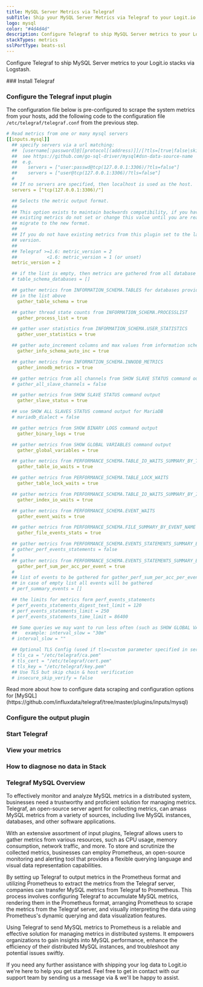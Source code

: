 ```yaml
---
title: MySQL Server Metrics via Telegraf
subTitle: Ship your MySQL Server Metrics via Telegraf to your Logit.io Stack
logo: mysql
color: "#4d4d4d"
description: Configure Telegraf to ship MySQL Server metrics to your Logit.io stacks. Configure Telegraf to send MySQL Server metrics to Logstash or Elastic. Get started using our Telegraf MySQL Server metrics example configuration.
stackTypes: metrics
sslPortType: beats-ssl
---
```


Configure Telegraf to ship MySQL Server metrics to your Logit.io stacks via Logstash.

<Steps>
  ### Install Telegraf

  <InstallTelegraf />

  ### Configure the Telegraf input plugin

  The configuration file below is pre-configured to scrape the system metrics from your hosts, add the following code to the configuration file `/etc/telegraf/telegraf.conf` from the previous step.

  ```yaml copy
  # Read metrics from one or many mysql servers
  [[inputs.mysql]]
    ## specify servers via a url matching:
    ##  [username[:password]@][protocol[(address)]]/[?tls=[true|false|skip-verify|custom]]
    ##  see https://github.com/go-sql-driver/mysql#dsn-data-source-name
    ##  e.g.
    ##    servers = ["user:passwd@tcp(127.0.0.1:3306)/?tls=false"]
    ##    servers = ["user@tcp(127.0.0.1:3306)/?tls=false"]
    #
    ## If no servers are specified, then localhost is used as the host.
    servers = ["tcp(127.0.0.1:3306)/"]

    ## Selects the metric output format.
    ##
    ## This option exists to maintain backwards compatibility, if you have
    ## existing metrics do not set or change this value until you are ready to
    ## migrate to the new format.
    ##
    ## If you do not have existing metrics from this plugin set to the latest
    ## version.
    ##
    ## Telegraf >=1.6: metric_version = 2
    ##           <1.6: metric_version = 1 (or unset)
    metric_version = 2

    ## if the list is empty, then metrics are gathered from all database tables
    # table_schema_databases = []

    ## gather metrics from INFORMATION_SCHEMA.TABLES for databases provided
    ## in the list above
      gather_table_schema = true

    ## gather thread state counts from INFORMATION_SCHEMA.PROCESSLIST
      gather_process_list = true

    ## gather user statistics from INFORMATION_SCHEMA.USER_STATISTICS
      gather_user_statistics = true

    ## gather auto_increment columns and max values from information schema
      gather_info_schema_auto_inc = true

    ## gather metrics from INFORMATION_SCHEMA.INNODB_METRICS
      gather_innodb_metrics = true

    ## gather metrics from all channels from SHOW SLAVE STATUS command output
    # gather_all_slave_channels = false

    ## gather metrics from SHOW SLAVE STATUS command output
      gather_slave_status = true

    ## use SHOW ALL SLAVES STATUS command output for MariaDB
    # mariadb_dialect = false

    ## gather metrics from SHOW BINARY LOGS command output
      gather_binary_logs = true

    ## gather metrics from SHOW GLOBAL VARIABLES command output
      gather_global_variables = true

    ## gather metrics from PERFORMANCE_SCHEMA.TABLE_IO_WAITS_SUMMARY_BY_TABLE
      gather_table_io_waits = true

    ## gather metrics from PERFORMANCE_SCHEMA.TABLE_LOCK_WAITS
      gather_table_lock_waits = true

    ## gather metrics from PERFORMANCE_SCHEMA.TABLE_IO_WAITS_SUMMARY_BY_INDEX_USAGE
      gather_index_io_waits = true

    ## gather metrics from PERFORMANCE_SCHEMA.EVENT_WAITS
      gather_event_waits = true

    ## gather metrics from PERFORMANCE_SCHEMA.FILE_SUMMARY_BY_EVENT_NAME
      gather_file_events_stats = true

    ## gather metrics from PERFORMANCE_SCHEMA.EVENTS_STATEMENTS_SUMMARY_BY_DIGEST
    # gather_perf_events_statements = false
    #
    ## gather metrics from PERFORMANCE_SCHEMA.EVENTS_STATEMENTS_SUMMARY_BY_ACCOUNT_BY_EVENT_NAME
      gather_perf_sum_per_acc_per_event = true
    #
    ## list of events to be gathered for gather_perf_sum_per_acc_per_event
    ## in case of empty list all events will be gathered
    # perf_summary_events = []

    ## the limits for metrics form perf_events_statements
    # perf_events_statements_digest_text_limit = 120
    # perf_events_statements_limit = 250
    # perf_events_statements_time_limit = 86400

    ## Some queries we may want to run less often (such as SHOW GLOBAL VARIABLES)
    ##   example: interval_slow = "30m"
    # interval_slow = ""

    ## Optional TLS Config (used if tls=custom parameter specified in server uri)
    # tls_ca = "/etc/telegraf/ca.pem"
    # tls_cert = "/etc/telegraf/cert.pem"
    # tls_key = "/etc/telegraf/key.pem"
    ## Use TLS but skip chain & host verification
    # insecure_skip_verify = false
  ```

  <Callout type="info">
    Read more about how to configure data scraping and configuration options for [MySQL](https://github.com/influxdata/telegraf/tree/master/plugins/inputs/mysql)
  </Callout>

  ### Configure the output plugin

  <TelegrafOutputPlugin />

  ### Start Telegraf

  <StartTelegraf />

  ### View your metrics
  <LaunchStack source="MySQL_Server_Metrics_via_Telegraf" utmMedium="metrics" utmCampaign="telegraf-MySQL-metrics" />

  ### How to diagnose no data in Stack

  <DiagnoseNoData />

</Steps>

### Telegraf MySQL Overview

To effectively monitor and analyze MySQL metrics in a distributed system, businesses need a trustworthy and proficient solution for managing metrics. 
Telegraf, an open-source server agent for collecting metrics, can amass MySQL metrics from a variety of sources, including live MySQL instances, 
databases, and other software applications.

With an extensive assortment of input plugins, Telegraf allows users to gather metrics from various resources, such as CPU usage, memory consumption, 
network traffic, and more. To store and scrutinize the collected metrics, businesses can employ Prometheus, an open-source monitoring and alerting 
tool that provides a flexible querying language and visual data representation capabilities.

By setting up Telegraf to output metrics in the Prometheus format and utilizing Prometheus to extract the metrics from the Telegraf server, 
companies can transfer MySQL metrics from Telegraf to Prometheus. This process involves configuring Telegraf to accumulate MySQL metrics, 
rendering them in the Prometheus format, arranging Prometheus to scrape the metrics from the Telegraf server, and visually interpreting 
the data using Prometheus's dynamic querying and data visualization features.

Using Telegraf to send MySQL metrics to Prometheus is a reliable and effective solution for managing metrics in distributed systems. 
It empowers organizations to gain insights into MySQL performance, enhance the efficiency of their distributed MySQL instances, 
and troubleshoot any potential issues swiftly.

If you need any further assistance with shipping your log data to Logit.io we're here to help you get started. 
Feel free to get in contact with our support team by sending us a message via <IntercomButton text="live chat" /> 
& we'll be happy to assist.